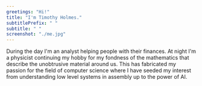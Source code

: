 ```yaml
---
greetings: "Hi!"
title: "I'm Timothy Holmes."
subtitlePrefix: " "
subtitle: " "
screenshot: "./me.jpg"
---
```


During the day I'm an analyst helping people with their finances. At night I'm
a physicist continuing my hobby for my fondness of the mathematics that describe
the unobtrusive material around us. This has fabricated my passion for the field 
of computer science where I have seeded my interest from understanding low level 
systems in assembly up to the power of AI. 